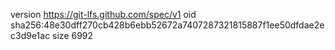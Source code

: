 version https://git-lfs.github.com/spec/v1
oid sha256:48e30dff270cb428b6ebb52672a7407287321815887f1ee50dfdae2ec3d9e1ac
size 6992
